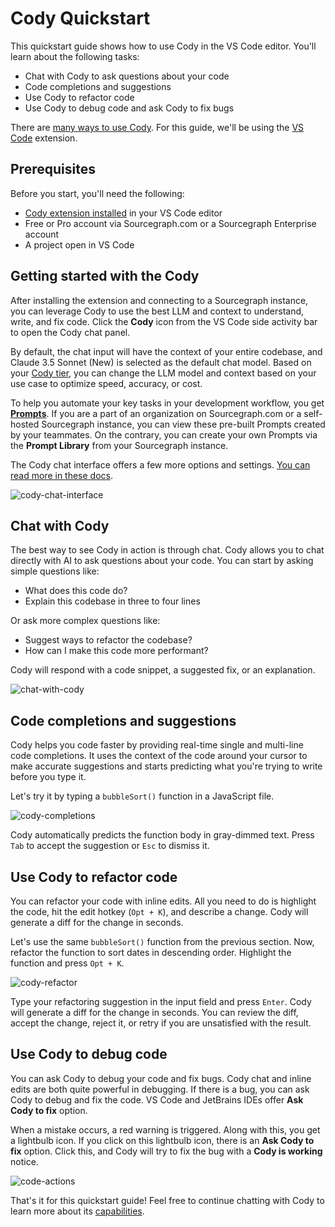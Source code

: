 # Cody Quickstart

<p className="subtitle">This quickstart guide shows how to use Cody in the VS Code editor. You'll learn about the following tasks:</p>

- Chat with Cody to ask questions about your code
- Code completions and suggestions
- Use Cody to refactor code
- Use Cody to debug code and ask Cody to fix bugs

<Callout type="info">There are [many ways to use Cody](/cody/clients). For this guide, we'll be using the [VS Code](/cody/clients/install-vscode) extension.</Callout>

## Prerequisites

Before you start, you'll need the following:

- [Cody extension installed](/cody/clients/install-vscode) in your VS Code editor
- Free or Pro account via Sourcegraph.com or a Sourcegraph Enterprise account
- A project open in VS Code

## Getting started with the Cody

After installing the extension and connecting to a Sourcegraph instance, you can leverage Cody to use the best LLM and context to understand, write, and fix code. Click the **Cody** icon from the VS Code side activity bar to open the Cody chat panel.

By default, the chat input will have the context of your entire codebase, and Claude 3.5 Sonnet (New) is selected as the default chat model. Based on your [Cody tier](https://sourcegraph.com/pricing?product=cody), you can change the LLM model and context based on your use case to optimize speed, accuracy, or cost.

To help you automate your key tasks in your development workflow, you get **[Prompts](/cody/capabilities/commands)**. If you are a part of an organization on Sourcegraph.com or a self-hosted Sourcegraph instance, you can view these pre-built Prompts created by your teammates. On the contrary, you can create your own Prompts via the **Prompt Library** from your Sourcegraph instance.

The Cody chat interface offers a few more options and settings. [You can read more in these docs](/cody/capabilities/chat).

![cody-chat-interface](https://storage.googleapis.com/sourcegraph-assets/Docs/cody-chat-interface-1124.png)

## Chat with Cody

The best way to see Cody in action is through chat. Cody allows you to chat directly with AI to ask questions about your code. You can start by asking simple questions like:

- What does this code do?
- Explain this codebase in three to four lines

Or ask more complex questions like:

- Suggest ways to refactor the codebase?
- How can I make this code more performant?

Cody will respond with a code snippet, a suggested fix, or an explanation.

![chat-with-cody](https://storage.googleapis.com/sourcegraph-assets/Docs/chat-with-cody-1124.png)

## Code completions and suggestions

Cody helps you code faster by providing real-time single and multi-line code completions. It uses the context of the code around your cursor to make accurate suggestions and starts predicting what you're trying to write before you type it.

Let's try it by typing a `bubbleSort()` function in a JavaScript file.

![cody-completions](https://storage.googleapis.com/sourcegraph-assets/Docs/cody-completions-1124.png)

Cody automatically predicts the function body in gray-dimmed text. Press `Tab` to accept the suggestion or `Esc` to dismiss it.

## Use Cody to refactor code

You can refactor your code with inline edits. All you need to do is highlight the code, hit the edit hotkey (`Opt + K`), and describe a change. Cody will generate a diff for the change in seconds.

Let's use the same `bubbleSort()` function from the previous section. Now, refactor the function to sort dates in descending order. Highlight the function and press `Opt + K`.

![cody-refactor](https://storage.googleapis.com/sourcegraph-assets/Docs/cody-refactor-code-1124.png)

Type your refactoring suggestion in the input field and press `Enter`. Cody will generate a diff for the change in seconds. You can review the diff, accept the change, reject it, or retry if you are unsatisfied with the result.

## Use Cody to debug code

You can ask Cody to debug your code and fix bugs. Cody chat and inline edits are both quite powerful in debugging. If there is a bug, you can ask Cody to debug and fix the code. VS Code and JetBrains IDEs offer **Ask Cody to fix** option.

When a mistake occurs, a red warning is triggered. Along with this, you get a lightbulb icon. If you click on this lightbulb icon, there is an **Ask Cody to fix** option. Click this, and Cody will try to fix the bug with a **Cody is working** notice.

![code-actions](https://storage.googleapis.com/sourcegraph-assets/Docs/cody-code-actions-vscode-1124.png)

That's it for this quickstart guide! Feel free to continue chatting with Cody to learn more about its [capabilities](/cody/capabilities).
